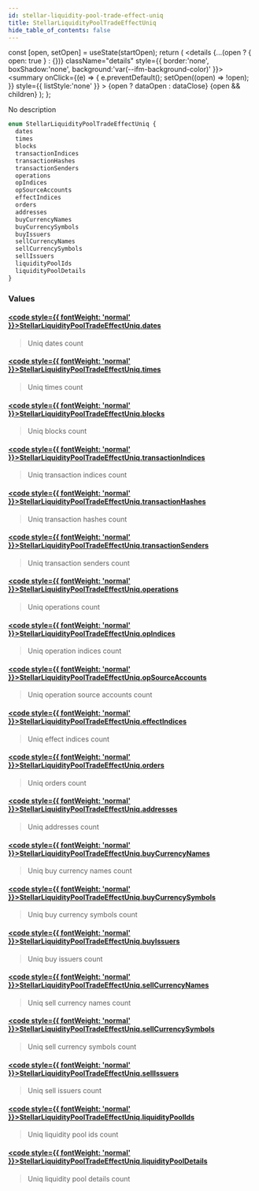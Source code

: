 ```yaml
---
id: stellar-liquidity-pool-trade-effect-uniq
title: StellarLiquidityPoolTradeEffectUniq
hide_table_of_contents: false
---
```







  const [open, setOpen] = useState(startOpen);
  return (
    <details {...(open ? { open: true } : {})} className="details" style={{ border:'none', boxShadow:'none', background:'var(--ifm-background-color)' }}>
      <summary
        onClick={(e) => {
          e.preventDefault();
          setOpen((open) => !open);
        }}
        style={{ listStyle:'none' }}
      >
      {open ? dataOpen : dataClose}
      </summary>
      {open && children}
    </details>
  );
};








No description


```graphql
enum StellarLiquidityPoolTradeEffectUniq {
  dates
  times
  blocks
  transactionIndices
  transactionHashes
  transactionSenders
  operations
  opIndices
  opSourceAccounts
  effectIndices
  orders
  addresses
  buyCurrencyNames
  buyCurrencySymbols
  buyIssuers
  sellCurrencyNames
  sellCurrencySymbols
  sellIssuers
  liquidityPoolIds
  liquidityPoolDetails
}
```




### Values

#### [<code style={{ fontWeight: 'normal' }}>StellarLiquidityPoolTradeEffectUniq.<b>dates</b></code>](#)  
> 
> 
> Uniq dates count
> 

#### [<code style={{ fontWeight: 'normal' }}>StellarLiquidityPoolTradeEffectUniq.<b>times</b></code>](#)  
> 
> 
> Uniq times count
> 

#### [<code style={{ fontWeight: 'normal' }}>StellarLiquidityPoolTradeEffectUniq.<b>blocks</b></code>](#)  
> 
> 
> Uniq blocks count
> 

#### [<code style={{ fontWeight: 'normal' }}>StellarLiquidityPoolTradeEffectUniq.<b>transactionIndices</b></code>](#)  
> 
> 
> Uniq transaction indices count
> 

#### [<code style={{ fontWeight: 'normal' }}>StellarLiquidityPoolTradeEffectUniq.<b>transactionHashes</b></code>](#)  
> 
> 
> Uniq transaction hashes count
> 

#### [<code style={{ fontWeight: 'normal' }}>StellarLiquidityPoolTradeEffectUniq.<b>transactionSenders</b></code>](#)  
> 
> 
> Uniq transaction senders count
> 

#### [<code style={{ fontWeight: 'normal' }}>StellarLiquidityPoolTradeEffectUniq.<b>operations</b></code>](#)  
> 
> 
> Uniq operations count
> 

#### [<code style={{ fontWeight: 'normal' }}>StellarLiquidityPoolTradeEffectUniq.<b>opIndices</b></code>](#)  
> 
> 
> Uniq operation indices count
> 

#### [<code style={{ fontWeight: 'normal' }}>StellarLiquidityPoolTradeEffectUniq.<b>opSourceAccounts</b></code>](#)  
> 
> 
> Uniq operation source accounts count
> 

#### [<code style={{ fontWeight: 'normal' }}>StellarLiquidityPoolTradeEffectUniq.<b>effectIndices</b></code>](#)  
> 
> 
> Uniq effect indices count
> 

#### [<code style={{ fontWeight: 'normal' }}>StellarLiquidityPoolTradeEffectUniq.<b>orders</b></code>](#)  
> 
> 
> Uniq orders count
> 

#### [<code style={{ fontWeight: 'normal' }}>StellarLiquidityPoolTradeEffectUniq.<b>addresses</b></code>](#)  
> 
> 
> Uniq addresses count
> 

#### [<code style={{ fontWeight: 'normal' }}>StellarLiquidityPoolTradeEffectUniq.<b>buyCurrencyNames</b></code>](#)  
> 
> 
> Uniq buy currency names count
> 

#### [<code style={{ fontWeight: 'normal' }}>StellarLiquidityPoolTradeEffectUniq.<b>buyCurrencySymbols</b></code>](#)  
> 
> 
> Uniq buy currency symbols count
> 

#### [<code style={{ fontWeight: 'normal' }}>StellarLiquidityPoolTradeEffectUniq.<b>buyIssuers</b></code>](#)  
> 
> 
> Uniq buy issuers count
> 

#### [<code style={{ fontWeight: 'normal' }}>StellarLiquidityPoolTradeEffectUniq.<b>sellCurrencyNames</b></code>](#)  
> 
> 
> Uniq sell currency names count
> 

#### [<code style={{ fontWeight: 'normal' }}>StellarLiquidityPoolTradeEffectUniq.<b>sellCurrencySymbols</b></code>](#)  
> 
> 
> Uniq sell currency symbols count
> 

#### [<code style={{ fontWeight: 'normal' }}>StellarLiquidityPoolTradeEffectUniq.<b>sellIssuers</b></code>](#)  
> 
> 
> Uniq sell issuers count
> 

#### [<code style={{ fontWeight: 'normal' }}>StellarLiquidityPoolTradeEffectUniq.<b>liquidityPoolIds</b></code>](#)  
> 
> 
> Uniq liquidity pool ids count
> 

#### [<code style={{ fontWeight: 'normal' }}>StellarLiquidityPoolTradeEffectUniq.<b>liquidityPoolDetails</b></code>](#)  
> 
> 
> Uniq liquidity pool details count
> 



